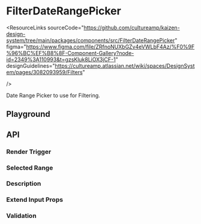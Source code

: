 
<Meta of={FilterDRPStories} />

# FilterDateRangePicker

<ResourceLinks
  sourceCode="https://github.com/cultureamp/kaizen-design-system/tree/main/packages/components/src/FilterDateRangePicker"
  figma="https://www.figma.com/file/ZRfnoNUXbGZv4eVWLbF4Az/%F0%9F%96%BC%EF%B8%8F-Component-Gallery?node-id=2349%3A110993&t=gzsKluk8LiOX3jCF-1"
  designGuidelines="https://cultureamp.atlassian.net/wiki/spaces/DesignSystem/pages/3082093959/Filters"

/>

Date Range Picker to use for Filtering.

<KAIOInstallation exportNames="FilterDateRangePicker" />

## Playground

<NoClipCanvas of={FilterDRPStories.Playground} />
<Controls of={FilterDRPStories.Playground} />

## API

### Render Trigger

<Description of={FilterDRPStories.RenderTrigger} />
<NoClipCanvas of={FilterDRPStories.RenderTrigger} />

### Selected Range

<Description of={FilterDRPStories.SelectedRange} />
<NoClipCanvas of={FilterDRPStories.SelectedRange} />

### Description

<Description of={FilterDRPStories.Description} />
<NoClipCanvas of={FilterDRPStories.Description} />

### Extend Input Props

<Description of={FilterDRPStories.ExtendInputProps} />
<NoClipCanvas of={FilterDRPStories.ExtendInputProps} />

### Validation

<Description of={FilterDRPStories.Validation} />
<NoClipCanvas of={FilterDRPStories.Validation} />
